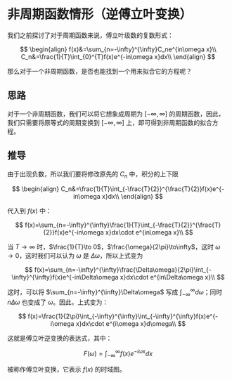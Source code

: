 # 非周期函数情形（逆傅立叶变换）

我们之前探讨了对于周期函数来说，傅立叶级数的复数形式：

$$
\begin{align}
f(x)&=\sum_{n=-\infty}^{\infty}C_ne^{in\omega x}\\
C_n&=\frac{1}{T}\int_{0}^{T}f(x)e^{-in\omega x}dx\\
\end{align}
$$

那么对于一个非周期函数，是否也能找到一个用来拟合它的方程呢？

## 思路

对于一个非周期函数，我们可以将它想象成周期为 $[-\infty, \infty]$ 的周期函数，因此，我们只需要将原等式的周期变换到 $[-\infty, \infty]$ 上，即可得到非周期函数的拟合方程。

## 推导

由于出现负数，所以我们要将修改原先的 $C_n$ 中，积分的上下限

$$
\begin{align}
C_n&=\frac{1}{T}\int_{-\frac{T}{2}}^{\frac{T}{2}}f(x)e^{-in\omega x}dx\\
\end{align}
$$

代入到 $f(x)$ 中：

$$
f(x)=\sum_{n=-\infty}^{\infty}\frac{1}{T}\int_{-\frac{T}{2}}^{\frac{T}{2}}f(x)e^{-in\omega x}dx\cdot e^{in\omega x}\\
$$

当 $T\to\infty$ 时，$\frac{1}{T}\to 0$，$\frac{\omega}{2\pi}\to\infty$，这时 $\omega\to 0$，这时我们可以认为 $\omega$ 是 $\Delta\omega$，所以上式变为

$$
f(x)=\sum_{n=-\infty}^{\infty}\frac{\Delta\omega}{2\pi}\int_{-\infty}^{\infty}f(x)e^{-in\Delta\omega x}dx\cdot e^{in\Delta\omega x}\\
$$

这时，可以将 $\sum_{n=-\infty}^{\infty}\Delta\omega$ 写成 $\int_{-\infty}^{\infty}d\omega$；同时 $n\Delta\omega$ 也变成了 $\omega$。因此，上式变为：

$$
f(x)=\frac{1}{2\pi}\int_{-\infty}^{\infty}\int_{-\infty}^{\infty}f(x)e^{-i\omega x}dx\cdot e^{i\omega x}d\omega\\
$$

这就是傅立叶逆变换的表达式，其中：

$$
F(\omega)=\int_{-\infty}^{\infty}f(x)e^{-i\omega x}dx
$$

被称作傅立叶变换，它表示 $f(x)$ 的时域图。
